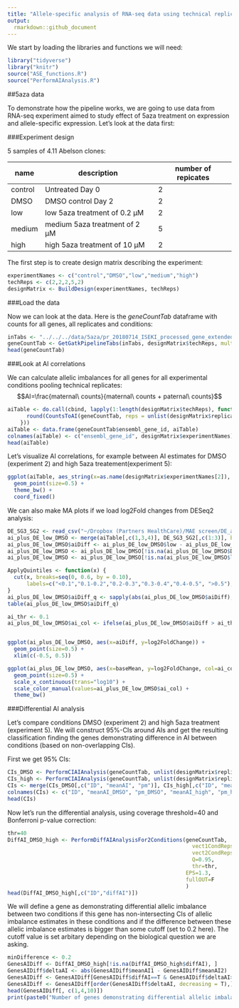 ```yaml
---
title: "Allele-specific analysis of RNA-seq data using technical replicates"
output:
  rmarkdown::github_document
---
```


We start by loading the libraries and functions we will need:

```r
library("tidyverse")
library("knitr")
source("ASE_functions.R")
source("PerformAIAnalysis.R")
```

##5aza data

To demonstrate how the pipeline works, we are going to use data from RNA-seq experiment aimed to study effect of 5aza treatment on expression and allele-specific expression. Let's look at the data first:

###Experiment design

5 samples of 4.11 Abelson clones:

name     | description  | number of repicates
------------- | ------------- | -------------
control  | Untreated Day 0  | 2
DMSO  | DMSO control Day 2  | 2
low  | low 5aza treatment of 0.2 µM  | 2
medium | medium 5aza treatment of 2 µM  | 5
high  | high 5aza treatment of 10 µM  | 2

The first step is to create design matrix describing the experiment:

```r
experimentNames <- c("control","DMSO","low","medium","high")
techReps <- c(2,2,2,5,2)
designMatrix <- BuildDesign(experimentNames, techReps)
```

###Load the data

Now we can look at the data. Here is the *geneCountTab* dataframe with counts for all genes, all replicates and conditions:

```r
inTabs <- "../../../data/5aza/pr_20180714_ISEKI_processed_gene_extended2.txt"
geneCountTab <- GetGatkPipelineTabs(inTabs, designMatrix$techReps, multiple = F)
head(geneCountTab)
```

###Look at AI correlations

We can calculate allelic imbalances for all genes for all experimental conditions pooling technical replicates:
$$AI=\frac{maternal\ counts}{maternal\ counts + paternal\ counts}$$

```r
aiTable <- do.call(cbind, lapply(1:length(designMatrix$techReps), function(x){
      round(CountsToAI(geneCountTab, reps = unlist(designMatrix$replicateNums[x]),thr=10),3)
    }))
aiTable <- data.frame(geneCountTab$ensembl_gene_id, aiTable)
colnames(aiTable) <- c("ensembl_gene_id", designMatrix$experimentNames)
head(aiTable)
```

Let's visualize AI correlations, for example between AI estimates for DMSO (experiment 2) and high 5aza treatement(experiment 5):

```r
ggplot(aiTable, aes_string(x=as.name(designMatrix$experimentNames[2]), y=as.name(designMatrix$experimentNames[5]))) +
  geom_point(size=0.5) +
  theme_bw() +
  coord_fixed() 
```

We can also make MA plots if we load log2Fold changes from DESeq2 analysis:

```r
DE_SG3_SG2 <- read_csv("~/Dropbox (Partners HealthCare)/MAE screen/DE_analysis/DE_SG3_SG2.txt")
ai_plus_DE_low_DMSO <- merge(aiTable[,c(1,3,4)], DE_SG3_SG2[,c(1:3)], by.x="ensembl_gene_id", by.y="gene_id")
ai_plus_DE_low_DMSO$aiDiff <- ai_plus_DE_low_DMSO$low - ai_plus_DE_low_DMSO$DMSO
ai_plus_DE_low_DMSO <- ai_plus_DE_low_DMSO[!is.na(ai_plus_DE_low_DMSO$DMSO),]
ai_plus_DE_low_DMSO <- ai_plus_DE_low_DMSO[!is.na(ai_plus_DE_low_DMSO$low),]

ApplyQuintiles <- function(x) {
  cut(x, breaks=seq(0, 0.6, by = 0.10), 
      labels=c("<0.1","0.1-0.2","0.2-0.3","0.3-0.4","0.4-0.5", ">0.5"), include.lowest=TRUE)
}
ai_plus_DE_low_DMSO$aiDiff_q <- sapply(abs(ai_plus_DE_low_DMSO$aiDiff), ApplyQuintiles)
table(ai_plus_DE_low_DMSO$aiDiff_q)

ai_thr <- 0.1
ai_plus_DE_low_DMSO$ai_col <- ifelse(ai_plus_DE_low_DMSO$aiDiff > ai_thr, "red", "gray")


ggplot(ai_plus_DE_low_DMSO, aes(x=aiDiff, y=log2FoldChange)) +
  geom_point(size=0.5) +
  xlim(c(-0.5, 0.5))

ggplot(ai_plus_DE_low_DMSO, aes(x=baseMean, y=log2FoldChange, col=ai_col)) +
  geom_point(size=0.5) +
  scale_x_continuous(trans="log10") +
  scale_color_manual(values=ai_plus_DE_low_DMSO$ai_col) +
  theme_bw()
```

###Differential AI analysis

Let's compare conditions DMSO (experiment 2) and high 5aza treatment (experiment 5). We will construct 95%-CIs around AIs and get the resulting classification finding the genes demonstrating difference in AI between conditions (based on non-overlapping CIs).

First we get 95% CIs:

```r
CIs_DMSO <- PerformCIAIAnalysis(geneCountTab, unlist(designMatrix$replicateNums[2]), Q=0.95, EPS=1.3, thr=NA, fullOUT=F)
CIs_high <- PerformCIAIAnalysis(geneCountTab, unlist(designMatrix$replicateNums[5]), Q=0.95, EPS=1.3, thr=NA, fullOUT=F)
CIs <- merge(CIs_DMSO[,c("ID", "meanAI", "pm")], CIs_high[,c("ID", "meanAI", "pm")], by="ID")
colnames(CIs) <- c("ID", "meanAI_DMSO", "pm_DMSO", "meanAI_high", "pm_high")
head(CIs)
```

Now let's run the differential analysis, using coverage threshold=40 and Bonferroni p-value correction:

```r
thr=40
DiffAI_DMSO_high <- PerformDiffAIAnalysisFor2Conditions(geneCountTab, 
                                                          vect1CondReps = unlist(designMatrix$replicateNums[2]), 
                                                          vect2CondReps = unlist(designMatrix$replicateNums[5]), 
                                                          Q=0.95,
                                                          thr=thr, 
                                                        EPS=1.3, 
                                                        fullOUT=F
                                                        )
head(DiffAI_DMSO_high[,c("ID","diffAI")])
```

We will define a gene as demonstrating differential allelic imbalance between two conditions if this gene has non-intersecting CIs of allelic imbalance estimates in these conditions and if the difference between these allelic imbalance estimates is bigger than some cutoff (set to 0.2 here). The cutoff value is set arbitary depending on the biological question we are asking.

```r
minDifference <- 0.2
GenesAIDiff <- DiffAI_DMSO_high[!is.na(DiffAI_DMSO_high$diffAI), ]
GenesAIDiff$deltaAI <- abs(GenesAIDiff$meanAI1 - GenesAIDiff$meanAI2)
GenesAIDiff <- GenesAIDiff[GenesAIDiff$diffAI==T & GenesAIDiff$deltaAI>=minDifference, ]
GenesAIDiff <- GenesAIDiff[order(GenesAIDiff$deltaAI, decreasing = T),]
head(GenesAIDiff[, c(1,4,10)])
print(paste0("Number of genes demonstrating differential allelic imbalance: ", length(GenesAIDiff$ID)))
```
